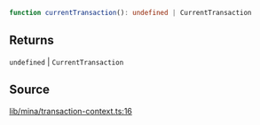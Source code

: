 ```ts
function currentTransaction(): undefined | CurrentTransaction
```

## Returns

`undefined` \| `CurrentTransaction`

## Source

[lib/mina/transaction-context.ts:16](https://github.com/o1-labs/o1js/blob/081e48fe103a96db7083cdaea72a409cca3182c3/src/lib/mina/transaction-context.ts#L16)
